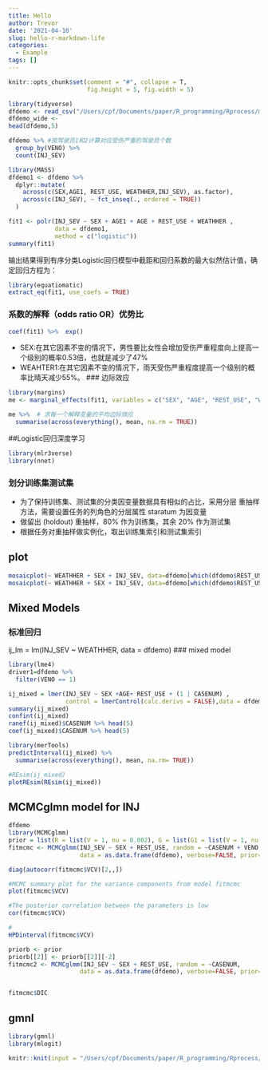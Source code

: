 ```yaml
---
title: Hello
author: Trevor
date: '2021-04-10'
slug: hello-r-markdown-life
categories:
  - Example
tags: []
---
```



```r
knitr::opts_chunk$set(comment = "#", collapse = T, 
                      fig.height = 5, fig.width = 5)
```


```r
library(tidyverse)
dfdemo <- read_csv("/Users/cpf/Documents/paper/R_programming/Rprocess/mydata/dfdemo.csv")
dfdemo_wide <- 
head(dfdemo,5)
```

```r
dfdemo %>% #按驾驶员1和2计算对应受伤严重的驾驶员个数
  group_by(VENO) %>% 
  count(INJ_SEV)
```


```r
library(MASS)
dfdemo1 <- dfdemo %>% 
  dplyr::mutate(
    across(c(SEX,AGE1, REST_USE, WEATHHER,INJ_SEV), as.factor),
    across(c(INJ_SEV), ~ fct_inseq(., ordered = TRUE))
  )

fit1 <- polr(INJ_SEV ~ SEX + AGE1 + AGE + REST_USE + WEATHHER ,
             data = dfdemo1, 
             method = c("logistic"))
summary(fit1)
```
输出结果得到有序分类Logistic回归模型中截距和回归系数的最大似然估计值，确定回归方程为：
```r
library(equatiomatic)
extract_eq(fit1, use_coefs = TRUE)
```
### 系数的解释（odds ratio OR）优势比

```r
coef(fit1) %>%  exp()
```
* SEX:在其它因素不变的情况下，男性要比女性会增加受伤严重程度向上提高一个级别的概率0.53倍，也就是减少了47%
* WEAHTER1:在其它因素不变的情况下，雨天受伤严重程度提高一个级别的概率比晴天减少55%。
### 边际效应
```r
library(margins)
me <- marginal_effects(fit1, variables = c("SEX", "AGE", "REST_USE", "WEATHHER"))

me %>%  # 求每一个解释变量的平均边际效应
  summarise(across(everything(), mean, na.rm = TRUE))
```

##Logistic回归深度学习
```r
library(mlr3verse)
library(nnet)

```
### 划分训练集测试集
* 为了保持训练集、测试集的分类因变量数据具有相似的占比，采用分层 重抽样方法，需要设置任务的列角色的分层属性 staratum 为因变量
* 做留出 (holdout) 重抽样，80% 作为训练集，其余 20% 作为测试集
* 根据任务对重抽样做实例化，取出训练集索引和测试集索引

## plot
```r
mosaicplot(~ WEATHHER + SEX + INJ_SEV, data=dfdemo[which(dfdemo$REST_USE=="1"),], shade = TRUE, lengend = TRUE)
mosaicplot(~ WEATHHER + SEX + INJ_SEV, data=dfdemo[which(dfdemo$REST_USE=="0"),], shade = TRUE, lengend = TRUE)

```



## Mixed Models
### 标准回归
ij_lm = lm(INJ_SEV ~ WEATHHER, data = dfdemo)
### mixed model
```r
library(lme4)
driver1=dfdemo %>% 
  filter(VENO == 1)

ij_mixed = lmer(INJ_SEV ~ SEX +AGE+ REST_USE + (1 | CASENUM) , 
                control = lmerControl(calc.derivs = FALSE),data = dfdemo)
summary(ij_mixed)
confint(ij_mixed)
ranef(ij_mixed)$CASENUM %>% head(5)
coef(ij_mixed)$CASENUM %>% head(5)

library(merTools)
predictInterval(ij_mixed) %>% 
  summarise(across(everything(), mean, na.rm= TRUE))

#REsim(ij_mixed)
plotREsim(REsim(ij_mixed))
```

## MCMCglmn model for INJ
```r
dfdemo
library(MCMCglmm)
prior = list(R = list(V = 1, nu = 0.002), G = list(G1 = list(V = 1, nu = 0.002), G2 = list(V = 1, nu = 0.002)))
fitmcmc <- MCMCglmm(INJ_SEV ~ SEX + REST_USE, random = ~CASENUM + VENO, 
                    data = as.data.frame(dfdemo), verbose=FALSE, prior=prior, family="ordinal")

diag(autocorr(fitmcmc$VCV)[2,,])

#MCMC summary plot for the variance components from model fitmcmc
plot(fitmcmc$VCV)

#The posterior correlation between the parameters is low
cor(fitmcmc$VCV)

#
HPDinterval(fitmcmc$VCV)

priorb <- prior
priorb[[2]] <- priorb[[2]][-2]
fitmcmc2 <- MCMCglmm(INJ_SEV ~ SEX + REST_USE, random = ~CASENUM, 
                    data = as.data.frame(dfdemo), verbose=FALSE, prior=priorb, family="ordinal")


fitmcmc$DIC
```

## gmnl
```r
library(gmnl)
library(mlogit)
```

```r
knitr::knit(input = "/Users/cpf/Documents/paper/R_programming/Rprocess/doc/事故严重程度.Rmd", output = "/Users/cpf/Documents/paper/R_programming/Rprocess/doc/事故严重程度.md")
```



